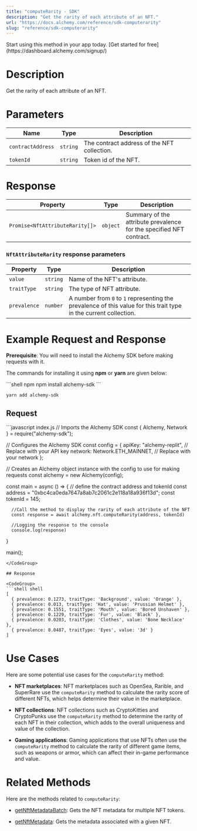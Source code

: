 ```yaml
---
title: "computeRarity - SDK"
description: "Get the rarity of each attribute of an NFT."
url: "https://docs.alchemy.com/reference/sdk-computerarity"
slug: "reference/sdk-computerarity"
---
```


<Tip title="Don’t have an API key?" icon="star">
  Start using this method in your app today. [Get started for free](https://dashboard.alchemy.com/signup/)
</Tip>

# Description

Get the rarity of each attribute of an NFT.

# Parameters

| Name              | Type     | Description                                 |
| ----------------- | -------- | ------------------------------------------- |
| `contractAddress` | `string` | The contract address of the NFT collection. |
| `tokenId`         | `string` | Token id of the NFT.                        |

# Response

| Property                        | Type     | Description                                                         |
| ------------------------------- | -------- | ------------------------------------------------------------------- |
| `Promise<NftAttributeRarity[]>` | `object` | Summary of the attribute prevalence for the specified NFT contract. |

### `NftAttributeRarity` response parameters

| Property     | Type     | Description                                                                                                       |
| ------------ | -------- | ----------------------------------------------------------------------------------------------------------------- |
| `value`      | `string` | Name of the NFT's attribute.                                                                                      |
| `traitType`  | `string` | The type of NFT attribute.                                                                                        |
| `prevalence` | `number` | A number from `0` to `1` representing the prevalence of this value for this trait type in the current collection. |

# Example Request and Response

**Prerequisite**: You will need to install the Alchemy SDK before making requests with it.

The commands for installing it using **npm** or **yarn** are given below:

<CodeGroup>
  ```shell npm
  npm install alchemy-sdk
  ```

  ```shell yarn
  yarn add alchemy-sdk
  ```
</CodeGroup>

## Request

<CodeGroup>
  ```javascript index.js
  // Imports the Alchemy SDK
  const { Alchemy, Network } = require("alchemy-sdk");

  // Configures the Alchemy SDK
  const config = {
      apiKey: "alchemy-replit", // Replace with your API key
      network: Network.ETH_MAINNET, // Replace with your network
  };

  // Creates an Alchemy object instance with the config to use for making requests
  const alchemy = new Alchemy(config);

  const main = async () => {
      // define the contract address and tokenId
      const address = "0xbc4ca0eda7647a8ab7c2061c2e118a18a936f13d";
      const tokenId = 145;

      //Call the method to display the rarity of each attribute of the NFT
      const response = await alchemy.nft.computeRarity(address, tokenId)

      //Logging the response to the console
      console.log(response)
  }

  main();
  ```
</CodeGroup>

## Response

<CodeGroup>
  ```shell shell
  [
    { prevalence: 0.1273, traitType: 'Background', value: 'Orange' },
    { prevalence: 0.013, traitType: 'Hat', value: 'Prussian Helmet' },
    { prevalence: 0.1551, traitType: 'Mouth', value: 'Bored Unshaven' },
    { prevalence: 0.1229, traitType: 'Fur', value: 'Black' },
    { prevalence: 0.0203, traitType: 'Clothes', value: 'Bone Necklace' },
    { prevalence: 0.0487, traitType: 'Eyes', value: '3d' }
  ]
  ```
</CodeGroup>

# Use Cases

Here are some potential use cases for the `computeRarity` method:

* **NFT marketplaces**: NFT marketplaces such as OpenSea, Rarible, and SuperRare use the `computeRarity` method to calculate the rarity score of different NFTs, which helps determine their value in the marketplace.

* **NFT collections**: NFT collections such as CryptoKitties and CryptoPunks use the `computeRarity` method to determine the rarity of each NFT in their collection, which adds to the overall uniqueness and value of the collection.

* **Gaming applications**: Gaming applications that use NFTs often use the `computeRarity` method to calculate the rarity of different game items, such as weapons or armor, which can affect their in-game performance and value.

# Related Methods

Here are the methods related to `computeRarity`:

* [getNftMetadataBatch](/reference/getnftmetadatabatch-sdk): Gets the NFT metadata for multiple NFT tokens.

* [getNftMetadata](/reference/getnftmetadata-sdk): Gets the metadata associated with a given NFT.
